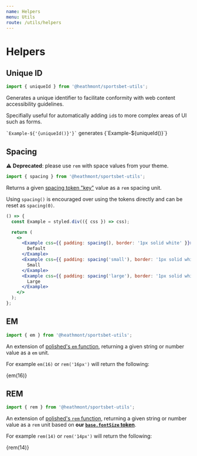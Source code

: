 ```yaml
---
name: Helpers
menu: Utils
route: /utils/helpers
---
```



# Helpers

## Unique ID

```js
import { uniqueId } from '@heathmont/sportsbet-utils';
```

Generates a unique identifier to facilitate conformity with web content
accessibility guidelines.

Specifially useful for automatically adding `id`s to more complex areas of UI
such as forms.

<Playground>
  <p>
    <code>`Example-${'{uniqueId()}'}`</code> generates {`Example-${uniqueId()}`}
  </p>
</Playground>

## Spacing

⚠️ **Deprecated**: please use `rem` with space values from your theme.

```js
import { spacing } from '@heathmont/sportsbet-utils';
```

Returns a given [spacing token "key"](/themes/tokens#space) value as a `rem` spacing unit.

Using `spacing()` is encouraged over using the tokens directly and can be reset
as `spacing(0)`.

```jsx react-live
() => {
  const Example = styled.div(({ css }) => css);

  return (
    <>
      <Example css={{ padding: spacing(), border: '1px solid white' }}>
        Default
      </Example>
      <Example css={{ padding: spacing('small'), border: '1px solid white' }}>
        Small
      </Example>
      <Example css={{ padding: spacing('large'), border: '1px solid white' }}>
        Large
      </Example>
    </>
  );
};
```

## EM

```js
import { em } from '@heathmont/sportsbet-utils';
```

An extension of [polished's `em` function](https://polished.js.org/docs/#em),
returning a given string or number value as a `em` unit.

For example `em(16)` or `rem('16px')` will return the following:

<Playground>
  <p>{em(16)}</p>
</Playground>

## REM

```js
import { rem } from '@heathmont/sportsbet-utils';
```

An extension of [polished's `rem` function](https://polished.js.org/docs/#rem),
returning a given string or number value as a `rem` unit based on **our
[`base.fontSize` token](/themes/tokens#base)**.

For example `rem(14)` or `rem('14px')` will return the following:

<Playground>
  <p>{rem(14)}</p>
</Playground>
